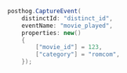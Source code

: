 ```csharp
posthog.CaptureEvent(
    distinctId: "distinct_id", 
    eventName: "movie_played",
    properties: new() 
    {
        ["movie_id"] = 123,
        ["category"] = "romcom",
    });
```